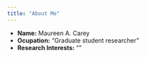 ```yaml
---
title: "About Me"
---
```


- __Name:__ Maureen A. Carey
- __Ocupation:__ "Graduate student researcher"
- __Research Interests:__ ""
